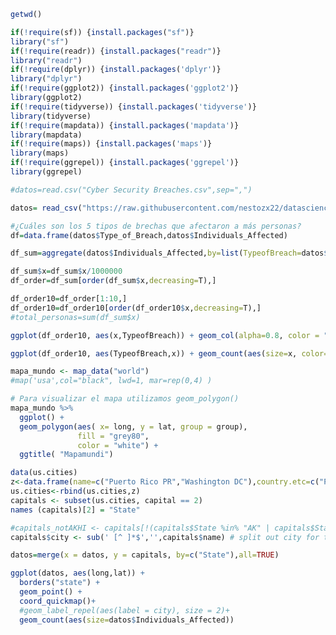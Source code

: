 ```r

getwd()

if(!require(sf)) {install.packages("sf")}
library("sf")
if(!require(readr)) {install.packages("readr")}
library("readr")
if(!require(dplyr)) {install.packages('dplyr')}
library("dplyr")
if(!require(ggplot2)) {install.packages('ggplot2')}
library(ggplot2)
if(!require(tidyverse)) {install.packages('tidyverse')}
library(tidyverse)
if(!require(mapdata)) {install.packages('mapdata')}
library(mapdata)
if(!require(maps)) {install.packages('maps')}
library(maps)
if(!require(ggrepel)) {install.packages('ggrepel')}
library(ggrepel)

#datos=read.csv("Cyber Security Breaches.csv",sep=",")

datos= read_csv("https://raw.githubusercontent.com/nestozx22/datascience/main/Cyber%20Security%20Breaches.csv")

#¿Cuáles son los 5 tipos de brechas que afectaron a más personas?
df=data.frame(datos$Type_of_Breach,datos$Individuals_Affected)

df_sum=aggregate(datos$Individuals_Affected,by=list(TypeofBreach=datos$Type_of_Breach), FUN=sum)

df_sum$x=df_sum$x/1000000
df_order=df_sum[order(df_sum$x,decreasing=T),]

df_order10=df_order[1:10,]
df_order10=df_order10[order(df_order10$x,decreasing=T),]
#total_personas=sum(df_sum$x)

ggplot(df_order10, aes(x,TypeofBreach)) + geom_col(alpha=0.8, color = "gray")+ labs(title = "Personas afectadas por tipo de brecha ")+xlab("Millones de Personas afectadas")+  ylab("Tipo de brecha")+ theme(legend.position = 'none',axis.text.x = element_text(angle = 0, vjust=0.6, size = 8),axis.text.y = element_text(angle = 0, vjust=0.6, size = 8))

ggplot(df_order10, aes(TypeofBreach,x)) + geom_count(aes(size=x, color=x),alpha=0.5, color = "red")+ labs(title = "Personas afectadas por tipo de brecha ")+ylab("Millones de Personas afectadas")+  xlab("Tipo de brecha")+ theme(legend.position = 'none',axis.text.x = element_text(angle = 90, vjust=0.6, size = 6))

mapa_mundo <- map_data("world") 
#map('usa',col="black", lwd=1, mar=rep(0,4) )

# Para visualizar el mapa utilizamos geom_polygon() 
mapa_mundo %>%
  ggplot() +
  geom_polygon(aes( x= long, y = lat, group = group),
               fill = "grey80",
               color = "white") +
  ggtitle( "Mapamundi") 

data(us.cities)
z<-data.frame(name=c("Puerto Rico PR","Washington DC"),country.etc=c("PR","DC"),pop=c(3194000,692683),lat=c(18.22,38.89),long=c(-66.59,-77.03),capital=c(2,2))
us.cities<-rbind(us.cities,z)
capitals <- subset(us.cities, capital == 2)
names (capitals)[2] = "State"

#capitals_notAKHI <- capitals[!(capitals$State %in% "AK" | capitals$State %in% "HI"), ] #exclude Alaska and Hawaii
capitals$city <- sub(' [^ ]*$','',capitals$name) # split out city for the label

datos=merge(x = datos, y = capitals, by=c("State"),all=TRUE)

ggplot(datos, aes(long,lat)) +
  borders("state") +
  geom_point() +
  coord_quickmap()+  
  #geom_label_repel(aes(label = city), size = 2)+
  geom_count(aes(size=datos$Individuals_Affected))

   ```

